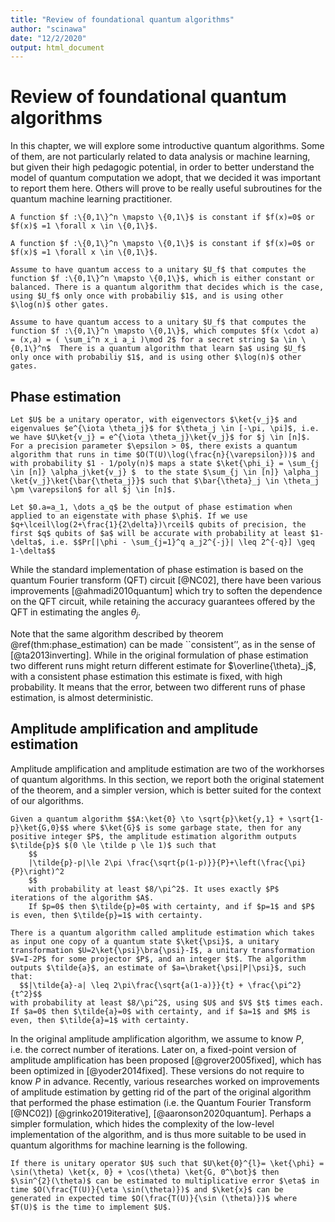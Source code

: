 ```yaml
---
title: "Review of foundational quantum algorithms"
author: "scinawa"
date: "12/2/2020"
output: html_document
---
```


# Review of foundational quantum algorithms
In this chapter, we will explore some introductive quantum algorithms. Some of them, are not particularly related to data analysis or machine learning, but given their high pedagogic potential, in order to better understand the model of quantum computation we adopt, that we decided it was important to report them here. Others will prove to be really useful subroutines for the quantum machine learning practitioner. 

```definition
A function $f :\{0,1\}^n \mapsto \{0,1\}$ is constant if $f(x)=0$ or $f(x)$ =1 \forall x \in \{0,1\}$.
```
```definition
A function $f :\{0,1\}^n \mapsto \{0,1\}$ is constant if $f(x)=0$ or $f(x)$ =1 \forall x \in \{0,1\}$.
```



```theorem
Assume to have quantum access to a unitary $U_f$ that computes the function $f :\{0,1\}^n \mapsto \{0,1\}$, which is either constant or balanced. There is a quantum algorithm that decides which is the case, using $U_f$ only once with probabiliy $1$, and is using other $\log(n)$ other gates. 
```


```theorem
Assume to have quantum access to a unitary $U_f$ that computes the function $f :\{0,1\}^n \mapsto \{0,1\}$, which computes $f(x \cdot a) = (x,a) = ( \sum_i^n x_i a_i )\mod 2$ for a secret string $a \in \{0,1\}^n$  There is a quantum algorithm that learn $a$ using $U_f$ only once with probabiliy $1$, and is using other $\log(n)$ other gates. 
```




## Phase estimation {#section:phaseestimation}

<!--
# TODO Improve QFT part with other non-Fourier transform (wavelet, fourier on groups..)
# It would be cool to have some non-trivial facts about the QFT 
# (like how to see it as a mapping between elements of a group to a Hilbert space).
# But also it would be even better to have more quantum transform, like the Wavelet transfrom.
# This can be really helpful in the context of group-theoretical machine learning.
# labels: good first issue, help wanted, enhancement
-->


```theorem
Let $U$ be a unitary operator, with eigenvectors $\ket{v_j}$ and eigenvalues $e^{\iota \theta_j}$ for $\theta_j \in [-\pi, \pi]$, i.e. we have $U\ket{v_j} = e^{\iota \theta_j}\ket{v_j}$ for $j \in [n]$. For a precision parameter $\epsilon > 0$, there exists a quantum algorithm that runs in time $O(T(U)\log(\frac{n}{\varepsilon}))$ and with probability $1 - 1/poly(n)$ maps a state $\ket{\phi_i} = \sum_{j \in [n]} \alpha_j\ket{v_j} $  to the state $\sum_{j \in [n]} \alpha_j \ket{v_j}\ket{\bar{\theta_j}}$ such that $\bar{\theta}_j \in \theta_j \pm \varepsilon$ for all $j \in [n]$.
```


```theorem
Let $0.a=a_1, \dots a_q$ be the output of phase estimation when applied to an eigenstate with phase $\phi$. If we use $q+\lceil\log(2+\frac{1}{2\delta})\rceil$ qubits of precision, the first $q$ qubits of $a$ will be accurate with probability at least $1-\delta$, i.e. $$Pr[|\phi - \sum_{j=1}^q a_j2^{-j}| \leq 2^{-q}] \geq 1-\delta$$
```


While the standard implementation of phase estimation is based on the quantum Fourier transform (QFT) circuit [@NC02], there have been various improvements [@ahmadi2010quantum] which try to soften the dependence on the QFT circuit, while retaining the accuracy guarantees offered by the QFT in estimating the angles $\theta_j$.
\paragraph{Remark.} Note that the same algorithm described by theorem \@ref(thm:phase_estimation) can be made ``consistent'', as in the sense of [@ta2013inverting]. While in the original formulation of phase estimation two different runs might return different estimate for $\overline{\theta}_j$, with a consistent phase estimation this estimate is fixed, with high probability. It means that the error, between two different runs of phase estimation, is almost deterministic.



## Amplitude amplification and amplitude estimation
Amplitude amplification and amplitude estimation are two of the workhorses of quantum algorithms. In this section, we report both the original statement of the theorem, and a simpler version, which is better suited for the context of our algorithms.

```theorem
Given a quantum algorithm $$A:\ket{0} \to \sqrt{p}\ket{y,1} + \sqrt{1-p}\ket{G,0}$$ where $\ket{G}$ is some garbage state, then for any positive integer $P$, the amplitude estimation algorithm outputs $\tilde{p}$ $(0 \le \tilde p \le 1)$ such that
	$$
	|\tilde{p}-p|\le 2\pi \frac{\sqrt{p(1-p)}}{P}+\left(\frac{\pi}{P}\right)^2
	$$
	with probability at least $8/\pi^2$. It uses exactly $P$ iterations of the algorithm $A$.
	If $p=0$ then $\tilde{p}=0$ with certainty, and if $p=1$ and $P$ is even, then $\tilde{p}=1$ with certainty.
```

```theorem
There is a quantum algorithm called amplitude estimation which takes as input one copy of a quantum state $\ket{\psi}$, a unitary transformation $U=2\ket{\psi}\bra{\psi}-I$, a unitary transformation $V=I-2P$ for some projector $P$, and an integer $t$. The algorithm outputs $\tilde{a}$, an estimate of $a=\braket{\psi|P|\psi}$, such that: 
  $$|\tilde{a}-a| \leq 2\pi\frac{\sqrt{a(1-a)}}{t} + \frac{\pi^2}{t^2}$$ 
with probability at least $8/\pi^2$, using $U$ and $V$ $t$ times each. If $a=0$ then $\tilde{a}=0$ with certainty, and if $a=1$ and $M$ is even, then $\tilde{a}=1$ with certainty. 
```

In the original amplitude amplification algorithm, we assume to know $P$, i.e. the correct number of iterations. Later on, a fixed-point version of amplitude amplification has been proposed  [@grover2005fixed], which has been optimized in [@yoder2014fixed]. These versions do not require to know $P$ in advance. Recently, various researches worked on improvements of amplitude estimation by getting rid of the part of the original algorithm that performed the phase estimation (i.e. the Quantum Fourier Transform [@NC02]) [@grinko2019iterative], [@aaronson2020quantum]. Perhaps a simpler formulation, which hides the complexity of the low-level implementation of the algorithm, and is thus more suitable to be used in quantum algorithms for machine learning is the following.




```lemma
If there is unitary operator $U$ such that $U\ket{0}^{l}= \ket{\phi} = \sin(\theta) \ket{x, 0} + \cos(\theta) \ket{G, 0^\bot}$ then  $\sin^{2}(\theta)$ can be estimated to multiplicative error $\eta$ in time $O(\frac{T(U)}{\eta \sin(\theta)})$ and $\ket{x}$ can be generated in expected time $O(\frac{T(U)}{\sin (\theta)})$ where $T(U)$ is the time to implement $U$.
```


